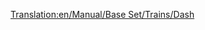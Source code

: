 [[Translation:en/Manual/Base Set/Trains/Dash]]
{{fr/Manual/Base Set/Trains/Train|Image=[[File:en/Manual/Base Set/Trains/Dash.png]]
|Nom="Dash"
|Coût=16 406£ (32 812$)
|Vitesse=120 km/h (75 mph)
|Poids=38 t
|Puissance=700 cv (523 kW)
|Entretien=1 066£ (2 132$)
|Conception=1984
|Vie=15
|Capacité=80 passagers
|Description=Le DMU Dash est une unité à diésels multiples qui est livrée par défaut avec deux unités et transporte des passagers de la même façon que le [[fr/Manual/Base Set/Trains/Manley-Morel DMU|Manley-Morel DMU]], quoiqu'avec une vitesse plus élevée, plus de puissance et de capacité.

Ces trains ne sont vraiment appropriés que pour du petit transport de passagers, car ils manquent de puissance pour transporter des marchandises plus lourdes et tirer plus de wagons. Vous pouvez ajouter d'autres unités pour augmenter la puissance et la capacité (dans le pur style DMU), mais vous serez toujours limité à 75mph; un meilleur choix serait donc d'utiliser la [[fr/Manual/Base Set/Trains/SH '125'|SH "125"]] sur les trajets les plus fréquentés, ou même le [[fr/Manual/Base Set/Trains/T.I.M.|"T.I.M."]] quand il aura été inventé.

Un mot d'avertissement: quand des trains plus rapides arrivent sur un grand réseau, il pourra vous arriver qu'ils se retrouvent bloqués derrière ces unités plus lentes, ralentissant tout le réseau; vous devrez donc soit améliorer l'ensemble, soit conserver les DMUs sur des voies séparées, ou construire des [[fr/Community/Double voies|sections de dépassement]].
|Réalité=Le premier de la seconde génération (si vous ne tenez pas compte de la série 14x des bus ferroviaires), le [https://www.wikipedia.org/wiki/British_Rail_Class_150 Class 150 'Sprinter'] (en anglais) (d'où le nom 'Dash') fut introduit dans les années 1950s et 1960s. Soutien local des 'Chemins de fer régionaux' britanniques jusqu'à leur privatisation entre 1990 et 1996 ils sont encore les chevaux de trait des lignes rurales et des navettes.
}}